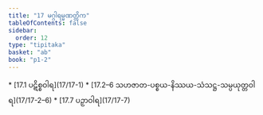 ```yaml
---
title: "17 မဂ္ဂါရမ္မဏတ္တိက"
tableOfContents: false
sidebar:
  order: 12
type: "tipitaka"
basket: "ab"
book: "p1-2"
---
```



<DynamicBreadcrumb />



<TableOfContents book="p1-2" section="17">
* [17.1 ပဋိစ္စဝါရ](17/17-1)
* [17.2–6 သဟဇာတ-ပစ္စယ-နိဿယ-သံသဋ္ဌ-သမ္ပယုတ္တဝါရ](17/17-2–6)
* [17.7 ပဉှာဝါရ](17/17-7)
</TableOfContents>